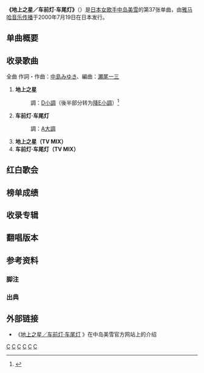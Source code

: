 {{NoteTA
|G1 = JP Show
|G2 = Music
}}
{{Infobox Single 
| Name           = 地上之星／车前灯·车尾灯
| Original name  = {{lang|ja|地上の星/ヘッドライト・テールライト}}
| Artist         = [[中岛美雪|中岛美雪]]
| Cover          = Chijiyou_no_Hoshi.jpg
| Album          = {{Link-ja|短篇集|短篇集 (中島みゆきのアルバム)}}
| A-side         = 地上之星<br />车前灯·车尾灯
| Released       = {{Flagicon|JPN}} {{Start date and age|2000|07|19}}
| Format         = [[CD|CD]]
| Genre          = [[日本流行音乐|日本流行音乐]]
| Length         = 20分16秒
| Label          = [[雅马哈音乐传播|雅马哈音乐传播]]
| Writer         = [[中岛美雪|中岛美雪]]
| Chart position = {{Plain list|
* 周榜冠军<small>（[[公信榜|公信榜]]）</small>
* 2001年年榜第78名<small>（公信榜）</small>
* 2002年年榜第67名<small>（公信榜）</small>
* 2003年年榜第11名<small>（公信榜）</small>
* 2001年年榜第51名<small>（[[COUNT_DOWN_TV|CDTV]]）</small>
* 2002年年榜第54名<small>（CDTV）</small>
* 2003年年榜第9名<small>（CDTV）</small>
}}
| Last single    = {{Link-ja|不眨眼|瞬きもせず}}<br /><small>（1998年）</small>
| This single    = '''地上之星／车前灯·车尾灯'''<br /><small>（2000年）</small>
| Next single    = [[骑在银龙的背上|骑在银龙的背上]]<br /><small>（2003年）</small>
| Misc           = {{External music video
  |{{YouTube|v2SlpjCz7uE|《地上之星》官方MV}}
  }}
}}

'''《地上之星／车前灯·车尾灯》'''（{{Lang-ja|地上の星/ヘッドライト・テールライト}}）是[[日本|日本]][[女歌手|女歌手]][[中岛美雪|中岛美雪]]的第37张单曲，由[[雅马哈音乐传播|雅马哈音乐传播]]于2000年7月19日在日本发行。

== 单曲概要 ==

== 收录歌曲 ==
全曲 作詞・作曲：[[中島みゆき|中島みゆき]]、編曲：[[瀬尾一三|瀬尾一三]]
# '''地上之星'''
#: 調：[[D小調|D小調]]（後半部分转为[[降E小調|降E小調]]）<ref>{{Cite web |url=http://music.j-total.net/data/021na/003_nakajima_miyuki/006.html |title=地上の星（中島みゆき） / コード譜 / ギター - J-Total Music! |publisher=Jトータルミュージック |accessdate=2016-08-06 |archive-date=2016-10-25 |archive-url=https://web.archive.org/web/20161025232940/http://music.j-total.net/data/021na/003_nakajima_miyuki/006.html }}</ref>
# '''车前灯·车尾灯'''
#: 調：[[A大調|A大調]]
# '''地上之星（TV MIX） '''
# '''车前灯·车尾灯（TV MIX）'''

== 红白歌会 ==

== 榜单成绩 ==

== 收录专辑 ==

== 翻唱版本 ==

== 参考资料 ==
{{Portal|日本|音乐}}

=== 脚注 ===
{{Notelist}}

=== 出典 ===
{{Reflist|2}}

== 外部链接 ==
* 《[https://www.miyuki.jp/s/y10/discography/YCDW-00001 地上之星／车前灯·车尾灯] {{Wayback|url=https://www.miyuki.jp/s/y10/discography/YCDW-00001 |date=20201019124022 }}》在中岛美雪官方网站上的介绍{{ja}}

{{中島美雪的單曲}}
{{Oricon單曲週榜冠軍 (2003年)}}

[[Category:中岛美雪的单曲|C]]
[[Category:2000年單曲|C]]
[[Category:NHK電視節目主題曲|C]]
[[Category:飲料廣告歌曲|C]]
[[Category:NHK紅白歌合戰演唱歌曲|C]]
[[Category:星球題材歌曲|C]]